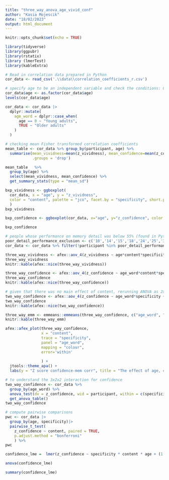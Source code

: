 ```yaml
---
title: "three_way_anova_age_vivid_conf"
author: "Kasia Mojescik"
date: "18/02/2023"
output: html_document
---
```


```r
knitr::opts_chunk$set(echo = TRUE)
```

```r
library(tidyverse)
library(ggpubr)
library(rstatix)
library (lmerTest) 
library(kableExtra)
```

```r
# Read in correlation data prepared in Python
cor_data <- read_csv('.\\data\\correlation_coefficients_r.csv')
```

```r
# specify age to be an independent variable and check the conditions: 0 = young adults, 1 = older adults
cor_data$age <- as.factor(cor_data$age)
levels(cor_data$age)
```

```r
cor_data <- cor_data |> 
  dplyr::mutate(
    age_word = dplyr::case_when(
      age == 0 ~ "Young adults",
      TRUE ~ "Older adults"
    )
  )
```

```r
# checking mean Fisher transformed correlation coefficients
mean_table <- cor_data %>% group_by(participant, age) %>% 
  summarise(mean_vividness=mean(z_vividness), mean_confidence=mean(z_confidence),
            .groups = 'drop')

mean_table   %>%
  group_by(age) %>%
  select(mean_vividness, mean_confidence) %>%
  get_summary_stats(type = "mean_sd")
```

```r
bxp_vividness <- ggboxplot(
  cor_data, x = "age", y = "z_vividness",
  color = "content", palette = "jco", facet.by = "specificity", short.panel.labs = FALSE
  )
bxp_vividness
```

```r
bxp_confidence <- ggboxplot(cor_data, x="age", y="z_confidence", color = "content", palette = "jco", facet.by = "specificity", short.panel.labs = FALSE)

bxp_confidence
```

```r
# people whose performance on memory detail was below 55% (found in Python, individual differences analyses)
poor_detail_performance_exclusion <- c('10','14','15','18','24','25','32','35','41','43','82','84','89','101','113','130','148','154','166','175','193')
cor_data <- cor_data %>% filter(!participant %in% poor_detail_performance_exclusion)
```

```r
three_way_vividness <- afex::aov_4(z_vividness ~ age*content*specificity + (content*specificity|participant), data = cor_data)
three_way_vividness
knitr::kable(afex::nice(three_way_vividness)) 
```

```r
three_way_confidence <- afex::aov_4(z_confidence ~ age_word*content*specificity + (content*specificity|participant), data = cor_data)
three_way_confidence
knitr::kable(afex::nice(three_way_confidence)) 
```

```r
# given that there was no main effect of content, rerunning ANOVA as 2x2
two_way_confidence <- afex::aov_4(z_confidence ~ age_word*specificity + (specificity|participant), data = cor_data)
two_way_confidence
knitr::kable(afex::nice(two_way_confidence)) 
```

```r
three_way_emm <- emmeans::emmeans(three_way_confidence, c("age_word", "content", "specificity"), model = "multivariate")
knitr::kable(three_way_emm) 
```

```r
afex::afex_plot(three_way_confidence,
                x = "content",
                trace = "specificity",
                panel = "age_word",
                mapping = "colour",
                error='within'
                
                ) +
  jtools::theme_apa() + 
  labs(y = "Z score confidence-mem corr", title = "The effect of age, content and specificity \non confidence-memory attribute correlations")
```

```r
# to understand the 3x2x2 interaction for confidence
two_way_confidence <- cor_data %>%
  group_by(age_word) %>%
  anova_test(dv = z_confidence, wid = participant, within = c(specificity,content)) %>%
  get_anova_table()
two_way_confidence 
```

```r
# compute pairwise comparisons
pwc <- cor_data |>
  group_by(age, specificity)|>
  pairwise_t_test(
    z_confidence ~ content, paired = TRUE, 
    p.adjust.method = "bonferroni"
    ) %>%
pwc
```

```r
confidence_lme =  lmer(z_confidence ~ specificity * content * age + (1 + specificity + content | participant), data = cor_data, REML=FALSE)
```

```r
anova(confidence_lme)
```

```r
summary(confidence_lme)
```

